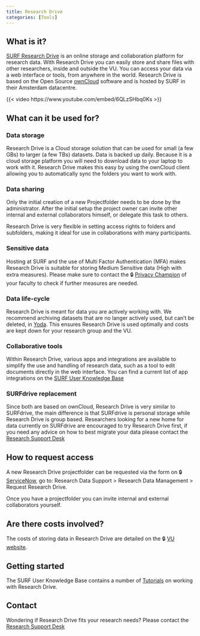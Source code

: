 ```yaml
---
title: Research Drive
categories: [Tools]
---
```

## What is it?
[SURF Research Drive](https://www.surf.nl/en/services/research-drive) is an online storage and collaboration platform for research data. With Research Drive you can easily store and share files with other researchers, inside and outside the VU. You can access your data via a web interface or tools, from anywhere in the world. Research Drive is based on the Open Source [ownCloud](https://owncloud.com/) software and is hosted by SURF in their Amsterdam datacentre. 

{{< video https://www.youtube.com/embed/6QLzSHbq0Ks >}}
<!-- https://youtu.be/6QLzSHbq0Ks -->

## What can it be used for?

### Data storage
Research Drive is a Cloud storage solution that can be used for small (a few GBs) to larger (a few TBs) datasets. Data is backed up daily. Because it is a cloud storage platform you will need to download data to your laptop to work with it. Research Drive makes this easy by using the ownCloud client allowing you to automatically sync the folders you want to work with.

### Data sharing
Only the initial creation of a new Projectfolder needs to be done by the administrator. After the initial setup the project owner can invite other internal and external collaborators himself, or delegate this task to others.

Research Drive is very flexible in setting access rights to folders and subfolders, making it ideal for use in collaborations with many participants.

### Sensitive data
Hosting at SURF and the use of Multi Factor Authentication (MFA) makes Research Drive is suitable for storing Medium Sensitive data (High with extra measures).  Please make sure to contact the 🔒 [Privacy Champion](https://vu.nl/en/employee/privacy-and-information-security/privacy-champions-information) of your faculty to check if further measures are needed.

### Data life-cycle
Research Drive is meant for data you are actively working with. We recommend archiving datasets that are no langer actively used, but can't be deleted, in [Yoda](./yoda.qmd). This ensures Research Drive is used optimally and costs are kept down for your research group and the VU.

### Collaborative tools
Within Research Drive, various apps and integrations are available to simplify the use and handling of research data, such as a tool to edit documents directly in the web interface. You can find a current list of app integrations on the [SURF User Knowledge Base](https://servicedesk.surf.nl/wiki/pages/viewpage.action?pageId=102828080)

### SURFdrive replacement
Since both are based on ownCloud, Research Drive is very similar to SURFdrive, the main difference is that SURFdrive is personal storage while Research Drive is group based. Researchers looking for a new home for data currently on SURFdrive are encouraged to try Research Drive first, if you need any advice on how to best migrate your data please contact the [Research Support Desk](mailto:rdm@vu.nl)

## How to request access
A new Research Drive projectfolder can be requested via the form on 🔒 [ServiceNow](https://services.vu.nl/esc), go to: Research Data Support > Research Data Management > Request Research Drive.

Once you have a projectfolder you can invite internal and external collaborators yourself.

## Are there costs involved?
The costs of storing data in Research Drive are detailed on the 🔒 [VU website](https://vu.nl/en/employee/research-data-support/research-archiving-storage-cost-model). 


## Getting started
The SURF User Knowledge Base contains a number of [Tutorials](https://servicedesk.surf.nl/wiki/display/WIKI/Tutorials) on working with Research Drive.

## Contact
Wondering if Research Drive fits your research needs? Please contact the [Research Support Desk](mailto:rdm@vu.nl)
